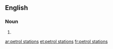 ==English==

===Noun===
{{head|en|plural|head=[[petrol]] [[station]]s}}

# {{plural of|petrol station|lang=en}}

[[ar:petrol stations]]
[[et:petrol stations]]
[[fr:petrol stations]]